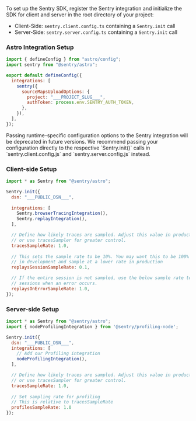 To set up the Sentry SDK, register the Sentry integration and initialize the SDK for client and server in the root directory of your project:

- Client-Side: `sentry.client.config.ts` containing a `Sentry.init` call
- Server-Side: `sentry.server.config.ts` containing a `Sentry.init` call

### Astro Integration Setup


```javascript {filename:astro.config.mjs}
import { defineConfig } from "astro/config";
import sentry from "@sentry/astro";

export default defineConfig({
  integrations: [
    sentry({
      sourceMapsUploadOptions: {
        project: "___PROJECT_SLUG___",
        authToken: process.env.SENTRY_AUTH_TOKEN,
      },
    }),
  ],
});
```

<Alert level="warning">
  Passing runtime-specific configuration options to the Sentry integration will be deprecated in future versions.
  We recommend passing your configuration directly to the respective `Sentry.init()` calls in `sentry.client.config.js` and `sentry.server.config.js` instead.
</Alert>

### Client-side Setup

```javascript {filename:sentry.client.config.js} {"onboardingOptions": {"performance": "7,11-13", "session-replay": "8,14-21"}}
import * as Sentry from "@sentry/astro";

Sentry.init({
  dsn: "___PUBLIC_DSN___",
  
  integrations: [
    Sentry.browserTracingIntegration(),
    Sentry.replayIntegration(),
  ],

  // Define how likely traces are sampled. Adjust this value in production,
  // or use tracesSampler for greater control.
  tracesSampleRate: 1.0,
  
  // This sets the sample rate to be 10%. You may want this to be 100% while
  // in development and sample at a lower rate in production
  replaysSessionSampleRate: 0.1,

  // If the entire session is not sampled, use the below sample rate to sample
  // sessions when an error occurs.
  replaysOnErrorSampleRate: 1.0,
});
```

### Server-side Setup

```javascript {filename:sentry.server.config.js} {"onboardingOptions": {"performance": "10-13", "profiling": "2,6-9,14-17"}}
import * as Sentry from "@sentry/astro";
import { nodeProfilingIntegration } from '@sentry/profiling-node';

Sentry.init({
  dsn: "___PUBLIC_DSN___",
  integrations: [
    // Add our Profiling integration
    nodeProfilingIntegration(),
  ],

  // Define how likely traces are sampled. Adjust this value in production,
  // or use tracesSampler for greater control.
  tracesSampleRate: 1.0,
  
  // Set sampling rate for profiling
  // This is relative to tracesSampleRate
  profilesSampleRate: 1.0
});
```
